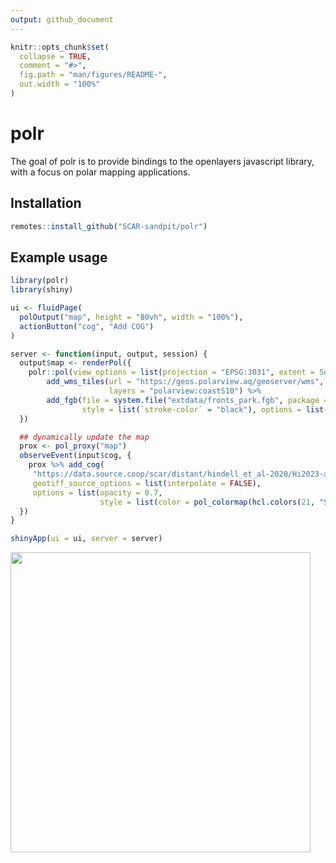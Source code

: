 ```yaml
---
output: github_document
---
```


<!-- README.md is generated from README.Rmd. Please edit that file -->

```r
knitr::opts_chunk$set(
  collapse = TRUE,
  comment = "#>",
  fig.path = "man/figures/README-",
  out.width = "100%"
)
```

# polr

<!-- badges: start -->
<!-- badges: end -->

The goal of polr is to provide bindings to the openlayers javascript library, with a focus on polar mapping applications.

## Installation

``` r
remotes::install_github("SCAR-sandpit/polr")

```

## Example usage


```r
library(polr)
library(shiny)

ui <- fluidPage(
  polOutput("map", height = "80vh", width = "100%"),
  actionButton("cog", "Add COG")
)

server <- function(input, output, session) {
  output$map <- renderPol({
    polr::pol(view_options = list(projection = "EPSG:3031", extent = 5e6 * c(-1, -1, 1, 1))) %>%
        add_wms_tiles(url = "https://geos.polarview.aq/geoserver/wms",
                      layers = "polarview:coastS10") %>%
        add_fgb(file = system.file("extdata/fronts_park.fgb", package = "polr"),
                style = list(`stroke-color` = "black"), options = list(zIndex = 99))
  })

  ## dynamically update the map
  prox <- pol_proxy("map")
  observeEvent(input$cog, {
    prox %>% add_cog(
     "https://data.source.coop/scar/distant/hindell_et_al-2020/Hi2023-aes_colony_weighted_cog.tif",
     geotiff_source_options = list(interpolate = FALSE),
     options = list(opacity = 0.7,
                    style = list(color = pol_colormap(hcl.colors(21, "Spectral", rev = TRUE)))))
  })
}

shinyApp(ui = ui, server = server)

```

<img src = "man/figures/polr-screenshot.png" style = "width:50vw;" />

